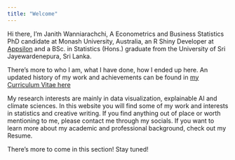 ```yaml
---
title: "Welcome"
---
```


Hi there, I’m Janith Wanniarachchi, A Econometrics and Business Statistics PhD candidate at Monash University, Australia, an R Shiny Developer at [Appsilon](https://appsilon.com/) and a BSc. in Statistics (Hons.) graduate from the University of Sri Jayewardenepura, Sri Lanka. 

There's more to who I am, what I have done, how I ended up here. An updated history of my work and achievements can be found in [my Curriculum Vitae here](Janith_Wanniarachchi_Portfolio.pdf)

My research interests are mainly in data visualization, explainable AI and climate sciences. In this website you will find some of my work and interests in statistics and creative writing. If you find anything out of place or worth mentioning to me, please contact me through my socials. If you want to learn more about my academic and professional background, check out my Resume. 

There's more to come in this section! Stay tuned!
